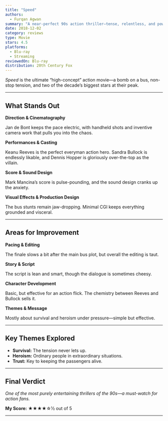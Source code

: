 ```yaml
---
title: "Speed"
authors:
  - Furqan Agwan
summary: "A near-perfect 90s action thriller—tense, relentless, and powered by charismatic performances."
date: 2018-12-02
category: reviews
type: Movie
stars: 4.5
platforms:
  - Blu-ray
  - Streaming
reviewedOn: Blu-ray
distribution: 20th Century Fox
---
```


_Speed_ is the ultimate “high-concept” action movie—a bomb on a bus, non-stop tension, and two of the decade’s biggest stars at their peak.

---

## What Stands Out

**Direction & Cinematography**

Jan de Bont keeps the pace electric, with handheld shots and inventive camera work that pulls you into the chaos.

**Performances & Casting**

Keanu Reeves is the perfect everyman action hero. Sandra Bullock is endlessly likable, and Dennis Hopper is gloriously over-the-top as the villain.

**Score & Sound Design**

Mark Mancina’s score is pulse-pounding, and the sound design cranks up the anxiety.

**Visual Effects & Production Design**

The bus stunts remain jaw-dropping. Minimal CGI keeps everything grounded and visceral.

---

## Areas for Improvement

**Pacing & Editing**

The finale slows a bit after the main bus plot, but overall the editing is taut.

**Story & Script**

The script is lean and smart, though the dialogue is sometimes cheesy.

**Character Development**

Basic, but effective for an action flick. The chemistry between Reeves and Bullock sells it.

**Themes & Message**

Mostly about survival and heroism under pressure—simple but effective.

---

## Key Themes Explored

- **Survival:** The tension never lets up.
- **Heroism:** Ordinary people in extraordinary situations.
- **Trust:** Key to keeping the passengers alive.

---

## Final Verdict

_One of the most purely entertaining thrillers of the 90s—a must-watch for action fans._

**My Score:** ★★★★☆½ out of 5

---
